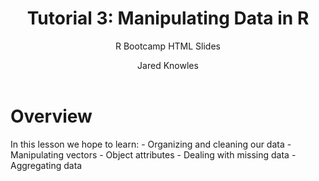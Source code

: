 % Tutorial 3: Manipulating Data in R
% R Bootcamp HTML Slides
% Jared Knowles

# Overview
In this lesson we hope to learn:
- Organizing and cleaning our data
- Manipulating vectors
- Object attributes
- Dealing with missing data
- Aggregating data


